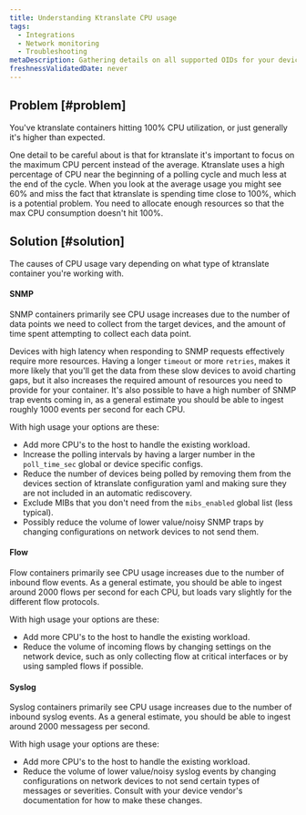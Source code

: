 ```yaml
---
title: Understanding Ktranslate CPU usage
tags:
  - Integrations
  - Network monitoring
  - Troubleshooting
metaDescription: Gathering details on all supported OIDs for your device using the 'snmpwalk' utility.
freshnessValidatedDate: never
---
```


## Problem [#problem]

You've ktranslate containers hitting 100% CPU utilization, or just generally it's higher than expected.

<Callout variant="tip">
  One detail to be careful about is that for ktranslate it's important to focus on the maximum CPU percent instead of the average. Ktranslate uses a high percentage of CPU near the beginning of a polling cycle and much less at the end of the cycle. When you look at the average usage you might see 60% and miss the fact that ktranslate is spending time close to 100%, which is a potential problem. You need to allocate enough resources so that the max CPU consumption doesn't hit 100%.
</Callout>

## Solution [#solution]

The causes of CPU usage vary depending on what type of ktranslate container you're working with.

#### SNMP

SNMP containers primarily see CPU usage increases due to the number of data points we need to collect from the target devices, and the amount of time spent attempting to collect each data point.

Devices with high latency when responding to SNMP requests effectively require more resources. Having a longer `timeout` or more `retries`, makes it more likely that you'll get the data from these slow devices to avoid charting gaps, but it also increases the required amount of resources you need to provide for your container. It's also possible to have a high number of SNMP trap events coming in, as a general estimate you should be able to ingest roughly 1000 events per second for each CPU.

With high usage your options are these:

* Add more CPU's to the host to handle the existing workload.
* Increase the polling intervals by having a larger number in the `poll_time_sec` global or device specific configs.
* Reduce the number of devices being polled by removing them from the devices section of ktranslate configuration yaml and making sure they are not included in an automatic rediscovery.
* Exclude MIBs that you don't need from the `mibs_enabled` global list (less typical).
* Possibly reduce the volume of lower value/noisy SNMP traps by changing configurations on network devices to not send them.

#### Flow

Flow containers primarily see CPU usage increases due to the number of inbound flow events. As a general estimate, you should be able to ingest around 2000 flows per second for each CPU, but loads vary slightly for the different flow protocols.

With high usage your options are these:

* Add more CPU's to the host to handle the existing workload.
* Reduce the volume of incoming flows by changing settings on the network device, such as only collecting flow at critical interfaces or by using sampled flows if possible.

#### Syslog

Syslog containers primarily see CPU usage increases due to the number of inbound syslog events. As a general estimate, you should be able to ingest around 2000 messagess per second.

With high usage your options are these:

* Add more CPU's to the host to handle the existing workload.
* Reduce the volume of lower value/noisy syslog events by changing configurations on network devices to not send certain types of messages or severities. Consult with your device vendor's documentation for how to make these changes.
